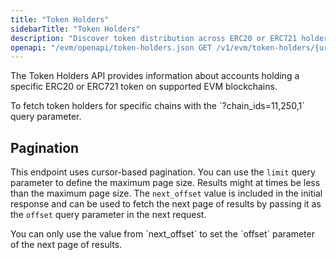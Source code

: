 ```yaml
---
title: "Token Holders"
sidebarTitle: "Token Holders"
description: "Discover token distribution across ERC20 or ERC721 holders, ranked by wallet value."
openapi: "/evm/openapi/token-holders.json GET /v1/evm/token-holders/{uri}"
---
```



The Token Holders API provides information about accounts holding a specific ERC20 or ERC721 token on supported EVM blockchains.

<Note>
To fetch token holders for specific chains with the `?chain_ids=11,250,1` query parameter.
</Note>

<Accordion title="Supported Chains">
  <SupportedChains endpoint="token_holders" />
</Accordion>

## Pagination

This endpoint uses cursor-based pagination.
You can use the `limit` query parameter to define the maximum page size.
Results might at times be less than the maximum page size.
The `next_offset` value is included in the initial response and can be used to fetch the next page of results by passing it as the `offset` query parameter in the next request.

<Warning>
  You can only use the value from `next_offset` to set the `offset` parameter of the next page of results.
</Warning>
